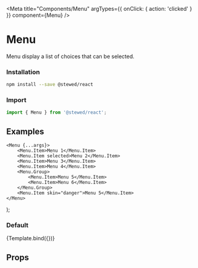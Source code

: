 
<Meta
    title="Components/Menu"
    argTypes={{ onClick: { action: 'clicked' } }}
    component={Menu}
/>

# Menu

Menu display a list of choices that can be selected.

### Installation

```bash
npm install --save @stewed/react
```

### Import

```js
import { Menu } from '@stewed/react';
```

## Examples

    <Menu {...args}>
        <Menu.Item>Menu 1</Menu.Item>
        <Menu.Item selected>Menu 2</Menu.Item>
        <Menu.Item>Menu 3</Menu.Item>
        <Menu.Item>Menu 4</Menu.Item>
        <Menu.Group>
            <Menu.Item>Menu 5</Menu.Item>
            <Menu.Item>Menu 6</Menu.Item>
        </Menu.Group>
        <Menu.Item skin="danger">Menu 5</Menu.Item>
    </Menu>
);

### Default

<Canvas>
    <Story name="Base">{Template.bind({})}</Story>
</Canvas>

## Props

<ArgsTable of={Menu} />
